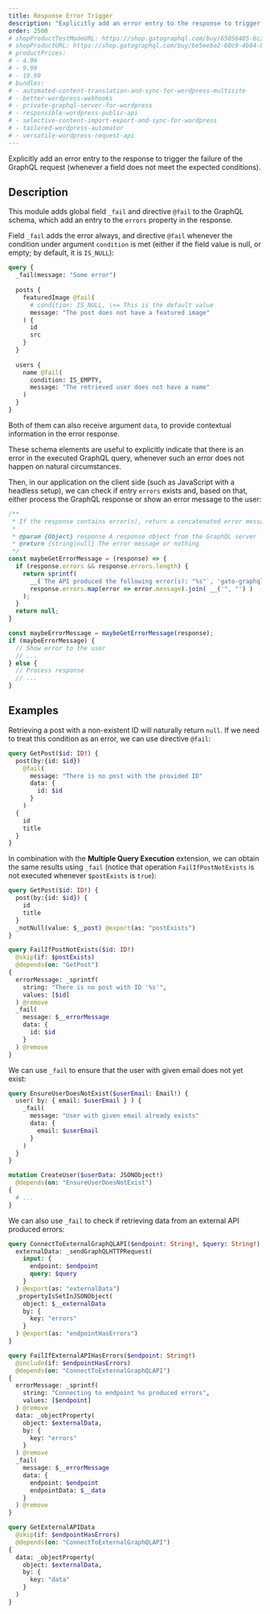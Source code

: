 ```yaml
---
title: Response Error Trigger
description: "Explicitly add an error entry to the response to trigger the failure of the GraphQL request (whenever a field does not meet the expected conditions)."
order: 2500
# shopProductTestModeURL: https://shop.gatographql.com/buy/65056485-6c39-46dd-8708-b195c1661cbd
# shopProductURL: https://shop.gatographql.com/buy/be5eeba2-60c9-4b64-8c7b-7a4d349c09c5
# productPrices:
# - 4.99
# - 9.99
# - 19.99
# bundles:
# - automated-content-translation-and-sync-for-wordpress-multisite
# - better-wordpress-webhooks
# - private-graphql-server-for-wordpress
# - responsible-wordpress-public-api
# - selective-content-import-export-and-sync-for-wordpress
# - tailored-wordpress-automator
# - versatile-wordpress-request-api
---
```


Explicitly add an error entry to the response to trigger the failure of the GraphQL request (whenever a field does not meet the expected conditions).

## Description

This module adds global field `_fail` and directive `@fail` to the GraphQL schema, which add an entry to the `errors` property in the response.

Field `_fail` adds the error always, and directive `@fail` whenever the condition under argument `condition` is met (either if the field value is null, or empty; by default, it is `IS_NULL`):

```graphql
query {
  _fail(message: "Some error")
  
  posts {
    featuredImage @fail(
      # condition: IS_NULL, \<= This is the default value
      message: "The post does not have a featured image"
    ) {
      id
      src
    }
  }
  
  users {
    name @fail(
      condition: IS_EMPTY,
      message: "The retrieved user does not have a name"
    )
  }
}
```

Both of them can also receive argument `data`, to provide contextual information in the error response.

These schema elements are useful to explicitly indicate that there is an error in the executed GraphQL query, whenever such an error does not happen on natural circumstances.

Then, in our application on the client side (such as JavaScript with a headless setup), we can check if entry `errors` exists and, based on that, either process the GraphQL response or show an error message to the user:

```js
/**
 * If the response contains error(s), return a concatenated error message
 *
 * @param {Object} response A response object from the GraphQL server
 * @return {string|null} The error message or nothing
 */
const maybeGetErrorMessage = (response) => {
  if (response.errors && response.errors.length) {
    return sprintf(
      __(`The API produced the following error(s): "%s"`, 'gato-graphql'),
      response.errors.map(error => error.message).join( __('", "') )
    );
  }
  return null;
}

const maybeErrorMessage = maybeGetErrorMessage(response);
if (maybeErrorMessage) {
  // Show error to the user
  // ...
} else {
  // Process response
  // ...
}
```

## Examples

Retrieving a post with a non-existent ID will naturally return `null`. If we need to treat this condition as an error, we can use directive `@fail`:

```graphql
query GetPost($id: ID!) {
  post(by:{id: $id})
    @fail(
      message: "There is no post with the provided ID"
      data: {
        id: $id
      }
    )
  {
    id
    title
  }
}
```

In combination with the **Multiple Query Execution** extension, we can obtain the same results using `_fail` (notice that operation `FailIfPostNotExists` is not executed whenever `$postExists` is `true`):

```graphql
query GetPost($id: ID!) {
  post(by:{id: $id}) {
    id
    title
  }
  _notNull(value: $__post) @export(as: "postExists")
}

query FailIfPostNotExists($id: ID!)
  @skip(if: $postExists)
  @depends(on: "GetPost")
{
  errorMessage: _sprintf(
    string: "There is no post with ID '%s'",
    values: [$id]
  ) @remove
  _fail(
    message: $__errorMessage
    data: {
      id: $id
    }
  ) @remove
}
```

We can use `_fail` to ensure that the user with given email does not yet exist:

```graphql
query EnsureUserDoesNotExist($userEmail: Email!) {
  user( by: { email: $userEmail } ) {
    _fail(
      message: "User with given email already exists"
      data: {
        email: $userEmail
      }
    )
  }
}

mutation CreateUser($userData: JSONObject!)
  @depends(on: "EnsureUserDoesNotExist")
{
  # ...
}
```

We can also use `_fail` to check if retrieving data from an external API produced errors:

```graphql
query ConnectToExternalGraphQLAPI($endpoint: String!, $query: String!) {
  externalData: _sendGraphQLHTTPRequest(
    input: {
      endpoint: $endpoint
      query: $query
    }
  ) @export(as: "externalData")
  _propertyIsSetInJSONObject(
    object: $__externalData
    by: {
      key: "errors"
    }
  ) @export(as: "endpointHasErrors")
}

query FailIfExternalAPIHasErrors($endpoint: String!)
  @include(if: $endpointHasErrors)
  @depends(on: "ConnectToExternalGraphQLAPI")
{
  errorMessage: _sprintf(
    string: "Connecting to endpoint %s produced errors",
    values: [$endpoint]
  ) @remove
  data: _objectProperty(
    object: $externalData,
    by: {
      key: "errors"
    }
  ) @remove
  _fail(
    message: $__errorMessage
    data: {
      endpoint: $endpoint
      endpointData: $__data
    }
  ) @remove
}

query GetExternalAPIData
  @skip(if: $endpointHasErrors)
  @depends(on: "ConnectToExternalGraphQLAPI")
{
  data: _objectProperty(
    object: $externalData,
    by: {
      key: "data"
    }
  )
}
```
